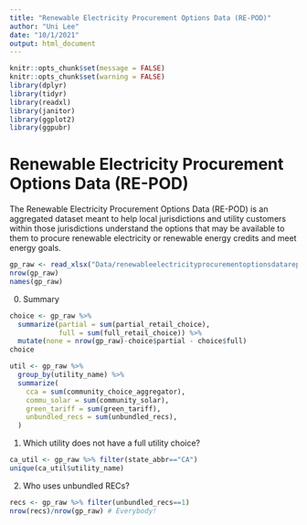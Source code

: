 ```yaml
---
title: "Renewable Electricity Procurement Options Data (RE-POD)"
author: "Uni Lee"
date: "10/1/2021"
output: html_document
---
```


```r
knitr::opts_chunk$set(message = FALSE)
knitr::opts_chunk$set(warning = FALSE)
library(dplyr)
library(tidyr)
library(readxl)
library(janitor)
library(ggplot2)
library(ggpubr)
```

# Renewable Electricity Procurement Options Data (RE-POD)

The Renewable Electricity Procurement Options Data (RE-POD) is an aggregated dataset meant to help local jurisdictions and utility customers within those jurisdictions understand the options that may be available to them to procure renewable electricity or renewable energy credits and meet energy goals.

```r
gp_raw <- read_xlsx("Data/renewableelectricityprocurementoptionsdatarepod.xlsx", sheet=3) %>% clean_names()
nrow(gp_raw)
names(gp_raw)
```
0. Summary 

```r
choice <- gp_raw %>%
  summarize(partial = sum(partial_retail_choice),
            full = sum(full_retail_choice)) %>%
  mutate(none = nrow(gp_raw)-choice$partial - choice$full)
choice

util <- gp_raw %>%
  group_by(utility_name) %>%
  summarize(
    cca = sum(community_choice_aggregator),
    commu_solar = sum(community_solar),
    green_tariff = sum(green_tariff),
    unbundled_recs = sum(unbundled_recs),
  )


```


1. Which utility does not have a full utility choice? 

```r
ca_util <- gp_raw %>% filter(state_abbr=="CA")
unique(ca_util$utility_name)
```

2. Who uses unbundled RECs? 

```r
recs <- gp_raw %>% filter(unbundled_recs==1)
nrow(recs)/nrow(gp_raw) # Everybody!
```


